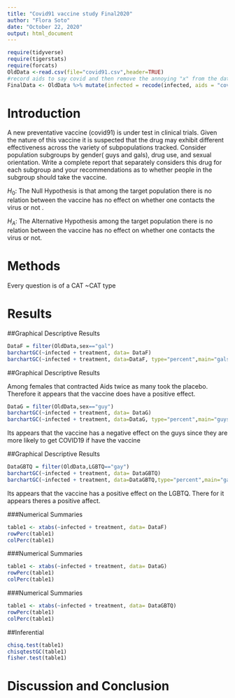 ```yaml
---
title: "Covid91 vaccine study Final2020"
author: "Flora Soto"
date: "October 22, 2020"
output: html_document
---
```


```r
require(tidyverse)
require(tigerstats)
require(forcats)
OldData <-read.csv(file="covid91.csv",header=TRUE)  
#record aids to say covid and then remove the annoying "x" from the dataframe
FinalData <- OldData %>% mutate(infected = recode(infected, aids = "covid", none = "OK")) %>% select(-one_of("X"))
```

# Introduction

<!--In this section you explain what you are trying to show.  Where did the data come from?  What is the research or other question you are trying to answer?.  If you skimp in this section expect to be marked down in your grade. Paint a picture of the project a couple of paragraphs is expected!-->

A new  preventative vaccine (covid91) is under test in clinical trials. Given the nature of this vaccine it is suspected that the drug may exhibit different effectiveness across the variety of subpopulations tracked. Consider population subgroups by gender( guys and gals), drug use, and sexual orientation. Write a complete report that separately considers this drug for each subgroup and your recommendations as to whether people in the subgroup should take the vaccine.  

$H_0$: The Null Hypothesis is that among the target population there is no relation between the vaccine has no effect on whether one contacts the virus or not .  

$H_A$: The Alternative Hypothesis among the target population there is no relation between the vaccine has no effect on whether one contacts the virus or not.  


# Methods

<!--Decide on your methods:  use "variable analysis" or other appropriate descriptors.  Make sure to choose at least one graphical method and at least one numerical method. Discuss what data manipulations may be needed for example subsetting or other binning procedures and what sort of graphical displays and inferential tools will be used!-->  

Every question is of a CAT ~CAT type

# Results

<!--Divide this section into two sub-sections:  One for your descriptive  results and one for your inferential results.!-->  

##Graphical Descriptive Results


```r
DataF = filter(OldData,sex=="gal")
barchartGC(~infected + treatment, data= DataF)
barchartGC(~infected + treatment, data=DataF, type="percent",main="gals")  

```

##Graphical Descriptive Results

Among females that contracted Aids twice as many took the placebo. Therefore it appears that the vaccine does have a positive effect.  

```r
DataG = filter(OldData,sex=="guy")
barchartGC(~infected + treatment, data= DataG)
barchartGC(~infected + treatment, data=DataG, type="percent",main="guys")  

```
Its appears that the vaccine has a negative effect on the guys since they are more likely to get COVID19 if have the vaccine  

##Graphical Descriptive Results  

```r
DataGBTQ = filter(OldData,LGBTQ=="gay")
barchartGC(~infected + treatment, data= DataGBTQ)
barchartGC(~infected + treatment, data=DataGBTQ,type="percent",main="gays")  

```  
  
  
Its appears that the vaccine has a positive effect on the LGBTQ. There for it appears theres a positive affect.  
 
 
###Numerical Summaries  
```r
table1 <- xtabs(~infected + treatment, data= DataF)
rowPerc(table1)
colPerc(table1)
```
###Numerical Summaries  
```r
table1 <- xtabs(~infected + treatment, data= DataG)
rowPerc(table1)
colPerc(table1)
```
 ###Numerical Summaries  
```r
table1 <- xtabs(~infected + treatment, data= DataGBTQ)
rowPerc(table1)
colPerc(table1)  
``` 
##Inferential  

```r
chisq.test(table1)
chisqtestGC(table1)
fisher.test(table1)
```

# Discussion and Conclusion

<!--Discussion and conclusion here.  If you found a relationship be sure to consider whether the relationship occurs because one of the variavbles causes the other, or whether they perhasps are related for some other reason.  Watch the chapter 6 videos from the GeorgeTown videos collection.!-->
